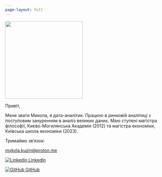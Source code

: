 ```yaml
---
page-layout: full
---
```


::: grid
::: g-col-4
![](myphoto.jpg){width="250" fig-align="left"}
:::

::: g-col-8
Привіт,

Мене звати Микола, я дата-аналітик. Працюю в ринковій аналітиці з поступовим зануренням в аналіз великих даних. Маю ступені магістра філософії, Києво-Могилянська Академія (2012) та магістра економіки, Київська школа економіки (2023). 

Тримаймо зв'язок:

[mykola.kuzin\@proton.me](mailto:mykola.kuzin@proton.me)

[![Linkedin](https://i.stack.imgur.com/gVE0j.png) LinkedIn](https://www.linkedin.com/in/mykola-kuzin/)  

[![GitHub](https://i.stack.imgur.com/tskMh.png) GitHub](https://github.com/myku3in)
:::
:::
